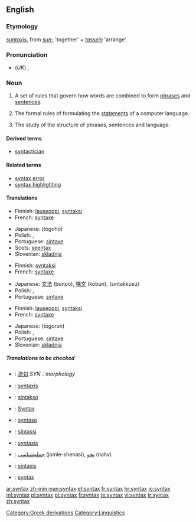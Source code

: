 ==English==

{{wikipedia}}

===Etymology===
{{Gr.}} ''[[suntaxis]]'', from ''[[sun-]]'' 'together' + ''[[tassein]]'' 'arrange'.

===Pronunciation===
* (''UK'') {{IPA|/ˈsɪn.tæks/}}, {{SAMPA|/"sIn.t{ks/}}

===Noun===
{{en-noun|syntaxes or syntices|-}}

# A set of rules that govern how words are combined to form [[phrase]]s and [[sentence]]s.
# {{context|computing|countable}} The formal rules of formulating the [[statements]] of a computer language.
# {{linguistics}} The study of the structure of phrases, sentences and language.

====Derived terms====
*[[syntactician]]

====Related terms====
*[[syntax error]]
*[[syntax highlighting]]

====Translations====
{{trans-top|set of rules that govern how words are combined}}
*Finnish: [[lauseoppi]], [[syntaksi]]
*French: [[syntaxe]] {{f}}
{{trans-mid}}
*Japanese: {{JAchar|[[統語法]]}} (tōgohō)
*Polish: {{t|pl|składnia|f}}, {{t|pl|syntaksa|f}}
*Portuguese: [[sintaxe]] {{f}}
*Scots: [[seentax]]
*Slovenian: [[skladnja]]
{{trans-bottom}}

{{trans-top|formal rules of a computer language}}
*Finnish: [[syntaksi]]
*French: [[syntaxe]] {{f}}
{{trans-mid}}
*Japanese: [[文法]] (bunpō), [[構文]] (kōbun), {{JAchar|[[シンタックス]]}} (sintakkusu)
*Polish: {{t|pl|składnia|f}}, {{t|pl|syntaksa|f}}
*Portuguese: [[sintaxe]] {{f}}
{{trans-bottom}}

{{trans-top|study of the structure of phrases and sentences}}
*Finnish: [[lauseoppi]], [[syntaksi]]
*French: [[syntaxe]] {{f}}
{{trans-mid}}
*Japanese: {{JAchar|[[統語論]]}} (tōgoron)
*Polish: {{t|pl|składnia|f}}, {{t|pl|syntaksa|f}}
*Portuguese: [[sintaxe]] {{f}}
*Slovenian: [[skladnja]]
{{trans-bottom}}

=====Translations to be checked=====
{{checktrans}}
{{trans-top|transations to be checked}}
*{{ttbc|Chinese}}: [[造句]] ''SYN：morphology''
*{{ttbc|Dutch}}: [[syntaxis]] {{f}}
*{{ttbc|Esperanto}}: [[sintakso]]
*{{ttbc|German}}: [[Syntax]] {{f}}
*{{ttbc|Interlingua}}: [[syntaxe]]
*{{ttbc|Italian}}: [[sintassi]] {{f}}
*{{ttbc|Latin}}: [[syntaxis]] {{f}}
*{{ttbc|Persian}}: [[جمله‌شناسی]] (jomle-shenasi), [[نحو]] (nahv)
*{{ttbc|Spanish}}: [[sintaxis]] {{f}}
*{{ttbc|Swedish}}: [[syntax]]
{{trans-bottom}}

[[Category:Greek derivations]]
[[Category:Linguistics]]

[[ar:syntax]]
[[zh-min-nan:syntax]]
[[et:syntax]]
[[fr:syntax]]
[[hr:syntax]]
[[io:syntax]]
[[ml:syntax]]
[[pl:syntax]]
[[pt:syntax]]
[[fi:syntax]]
[[te:syntax]]
[[vi:syntax]]
[[tr:syntax]]
[[zh:syntax]]